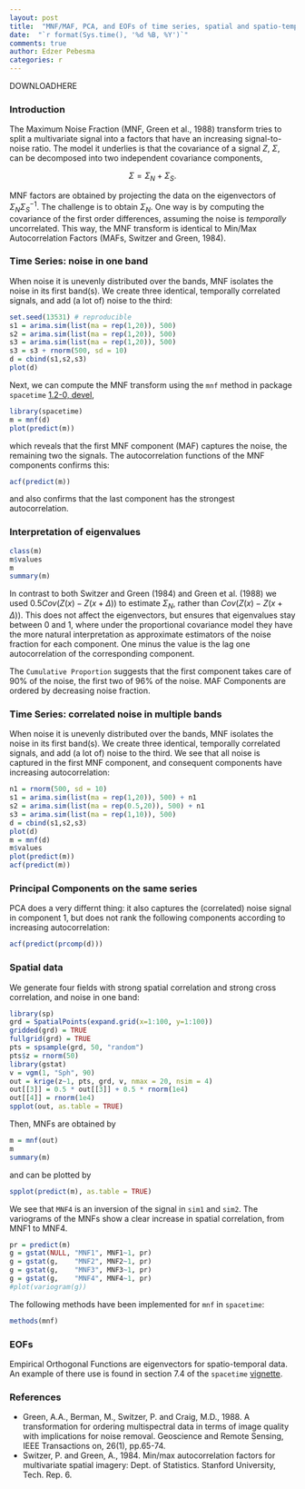 ```yaml
---
layout: post
title:  "MNF/MAF, PCA, and EOFs of time series, spatial and spatio-temporal data"
date:  "`r format(Sys.time(), '%d %B, %Y')`"
comments: true
author: Edzer Pebesma
categories: r
---
```

<script src="https://cdn.mathjax.org/mathjax/latest/MathJax.js?config=TeX-AMS-MML_HTMLorMML" type="text/javascript"></script>

DOWNLOADHERE

### Introduction

The Maximum Noise Fraction (MNF, Green et al., 1988) transform tries to split a multivariate signal into a factors that have an increasing signal-to-noise ratio. The model it underlies is that the covariance of a signal $Z$, $\Sigma$, can be decomposed into two independent covariance components, 

$$\Sigma = \Sigma_N + \Sigma_S.$$ 

MNF factors are obtained by projecting the data on the eigenvectors of $\Sigma_N \Sigma_S^{-1}$. The challenge is to obtain $\Sigma_N$. One way is by computing the covariance of the first order differences, assuming the noise is *temporally* uncorrelated. This way, the MNF transform is identical to Min/Max Autocorrelation Factors (MAFs, Switzer and Green, 1984).

### Time Series: noise in one band

When noise it is unevenly distributed over the bands, MNF isolates
the noise in its first band(s). We create three identical, temporally
correlated signals, and add (a lot of) noise to the third:

```r
set.seed(13531) # reproducible
s1 = arima.sim(list(ma = rep(1,20)), 500)
s2 = arima.sim(list(ma = rep(1,20)), 500)
s3 = arima.sim(list(ma = rep(1,20)), 500)
s3 = s3 + rnorm(500, sd = 10)
d = cbind(s1,s2,s3)
plot(d)
```

Next, we can compute the MNF transform using the `mnf` method in package `spacetime` [1.2-0, devel](https://github.com/edzer/spacetime/),

```r
library(spacetime)
m = mnf(d)
plot(predict(m))
```

which reveals that the first MNF component (MAF) captures the noise,
the remaining two the signals.  The autocorrelation functions of
the MNF components confirms this:

```r
acf(predict(m))
```

and also confirms that the last component has the strongest autocorrelation.

### Interpretation of eigenvalues

```r
class(m)
m$values
m
summary(m)
```

In contrast to both Switzer and Green (1984) and Green et al. (1988)
we used $0.5 Cov(Z(x)-Z(x+\Delta))$ to estimate $\Sigma_N$,
rather than $Cov(Z(x)-Z(x+\Delta))$. This does not affect the
eigenvectors, but ensures that eigenvalues stay between 0 and 1,
where under the proportional covariance model they have the more
natural interpretation as approximate estimators of the noise
fraction for each component. One minus the value is the lag one
autocorrelation of the corresponding component.

The `Cumulative Proportion` suggests that the first component takes
care of 90% of the noise, the first two of 96% of the noise. MAF
Components are ordered by decreasing noise fraction.

### Time Series: correlated noise in multiple bands

When noise it is unevenly distributed over the bands, MNF isolates
the noise in its first band(s). We create three identical, temporally
correlated signals, and add (a lot of) noise to the third. We see
that all noise is captured in the first MNF component, and consequent
components have increasing autocorrelation:

```r
n1 = rnorm(500, sd = 10)
s1 = arima.sim(list(ma = rep(1,20)), 500) + n1
s2 = arima.sim(list(ma = rep(0.5,20)), 500) + n1
s3 = arima.sim(list(ma = rep(1,10)), 500)
d = cbind(s1,s2,s3)
plot(d)
m = mnf(d)
m$values
plot(predict(m))
acf(predict(m))
```

### Principal Components on the same series

PCA does a very differnt thing: it also captures the (correlated)
noise signal in component 1, but does not rank the following
components according to increasing autocorrelation:

```r
acf(predict(prcomp(d)))
```

### Spatial data

We generate four fields with strong spatial correlation and strong
cross correlation, and noise in one band:

```r
library(sp)
grd = SpatialPoints(expand.grid(x=1:100, y=1:100))
gridded(grd) = TRUE
fullgrid(grd) = TRUE
pts = spsample(grd, 50, "random")
pts$z = rnorm(50)
library(gstat)
v = vgm(1, "Sph", 90)
out = krige(z~1, pts, grd, v, nmax = 20, nsim = 4)
out[[3]] = 0.5 * out[[3]] + 0.5 * rnorm(1e4)
out[[4]] = rnorm(1e4)
spplot(out, as.table = TRUE)
```

Then, MNFs are obtained by
```r
m = mnf(out)
m
summary(m)
```

and can be plotted by

```r
spplot(predict(m), as.table = TRUE)
```

We see that `MNF4` is an inversion of the signal in `sim1` and
`sim2`.  The variograms of the MNFs show a clear increase in spatial
correlation, from MNF1 to MNF4.

```r
pr = predict(m)
g = gstat(NULL, "MNF1", MNF1~1, pr)
g = gstat(g,    "MNF2", MNF2~1, pr)
g = gstat(g,    "MNF3", MNF3~1, pr)
g = gstat(g,    "MNF4", MNF4~1, pr)
#plot(variogram(g))
```

The following methods have been implemented for `mnf` in `spacetime`:
```r
methods(mnf)
```

### EOFs

Empirical Orthogonal Functions are eigenvectors
for spatio-temporal data.  An example of there
use is found in section 7.4 of the `spacetime`
[vignette](https://cran.r-project.org/web/packages/spacetime/vignettes/jss816.pdf).

### References

* Green, A.A., Berman, M., Switzer, P. and Craig, M.D., 1988. A transformation for ordering multispectral data in terms of image quality with implications for noise removal. Geoscience and Remote Sensing, IEEE Transactions on, 26(1), pp.65-74.
* Switzer, P. and Green, A., 1984. Min/max autocorrelation factors for multivariate spatial imagery: Dept. of Statistics. Stanford University, Tech. Rep. 6.

